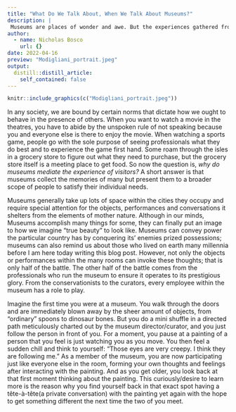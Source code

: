 ```yaml
---
title: "What Do We Talk About, When We Talk About Museums?"
description: |
 Museums are places of wonder and awe. But the experiences gathered from each person is solely unique.
author:
  - name: Nicholas Bosco
    url: {}
date: 2022-04-16
preview: "Modigliani_portrait.jpeg"
output:
  distill::distill_article:
    self_contained: false
---
```


<!-- Image from: https://commons.wikimedia.org/wiki/File:%27Portrait_of_a_Woman%27_by_Amedeo_Modigliani,_1917-18,_Cleveland_Museum_of_Art.JPG -->
```r
knitr::include_graphics(c("Modigliani_portrait.jpeg"))

```
In any society, we are bound by certain norms that dictate how we ought to behave in the presence of others. When you want to watch a movie in the theatres, you have to abide by the unspoken rule of not speaking because you and everyone else is there to enjoy the movie. When watching a sports game, people go with the sole purpose of seeing professionals what they do best and to experience the game first hand. Some roam through the isles in a grocery store to figure out what they need to purchase, but the grocery store itself is a meeting place to get food. So now the question is, *why do museums mediate the experience of visitors?* A short answer is that museums collect the memories of many but present them to a broader scope of people to satisfy their individual needs.

Museums generally take up lots of space within the cities they occupy and require special attention for the objects, performances and conversations it shelters from the elements of mother nature. Although in our minds, Museums accomplish many things for some, they can finally put an image to how we imagine "true beauty" to look like. Museums can convey power the particular country has by conquering its’ enemies prized possessions; museums can also remind us about those who lived on earth many millennia before I am here today writing this blog post. However, not only the objects or performances within the many rooms can invoke these thoughts; that is only half of the battle. The other half of the battle comes from the professionals who run the museum to ensure it operates to its prestigious glory. From the conservationists to the curators, every employee within the museum has a role to play.

Imagine the first time you were at a museum. You walk through the doors and are immediately blown away by the sheer amount of objects, from "ordinary" spoons to dinosaur bones. But you do a mini shuffle in a directed path meticulously charted out by the museum director/curator, and you just follow the person in front of you. For a moment, you pause at a painting of a person that you feel is just watching you as you move. You then feel a sudden chill and think to yourself: "Those eyes are very creepy. I think they are following me." As a member of the museum, you are now participating just like everyone else in the room, forming your own thoughts and feelings after interacting with the painting. And as you get older, you look back at that first moment thinking about the painting. This curiously/desire to learn more is the reason why you find yourself back in that exact spot having a tête-à-tête(a private conversation) with the painting yet again with the hope to get something different the next time the two of you meet.


